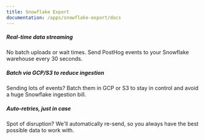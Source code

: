```yaml
---
title: Snowflake Export
documentation: /apps/snowflake-export/docs
---
```


<Section
    divider={false}
    title="Stream events from PostHog straight into Snowflake's unlimited-scale data cloud, every 30 seconds."
    size="full"
    cols={3}
>
    <div>
        <h5>Real-time data streaming</h5>
        <p>No batch uploads or wait times. Send PostHog events to your Snowflake warehouse every 30 seconds.</p>
    </div>
    <div>
        <h5>Batch via GCP/S3 to reduce ingestion</h5>
        <p>Sending lots of events? Batch them in GCP or S3 to stay in control and avoid a huge Snowflake ingestion bill.</p>
    </div>
    <div>
        <h5>Auto-retries, just in case</h5>
        <p>Spot of disruption? We'll automatically re-send, so you always have the best possible data to work with.</p>
    </div>
</Section>

<Documentation />